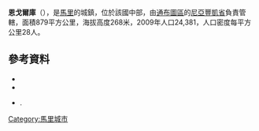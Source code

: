 '''恩戈爾庫'''（{{lang-fr|N'Gorkou}}），是[[馬里|馬里]]的城鎮，位於該國中部，由[[通布圖區|通布圖區]]的[[尼亞豐凱省|尼亞豐凱省]]負責管轄，面積879平方公里，海拔高度268米，2009年人口24,381，人口密度每平方公里28人。

==參考資料==
*{{citation | url=http://www.environnement.gov.ml/uploads/sifor/monographie/MonoNGorkou.pdf | title=Schéma Directeur de Lutte Contre l’Ensablement dans le Nord du Mali (6ème et 7ème Régions): Monographie de la Commune de N'Gorkou | year=2004 | publisher=Ministère de l’Environnement et de l’Assainissement, République du Mali | language=fr | deadurl=yes | archiveurl=https://web.archive.org/web/20110722215949/http://www.environnement.gov.ml/uploads/sifor/monographie/MonoNGorkou.pdf | archivedate=2011-07-22 }}
*{{citation | url=http://instat.gov.ml/documentation/tombouctou.pdf | publisher=République de Mali: Institut National de la Statistique | title=Resultats Provisoires RGPH 2009 (Région de Tombouctou) | language=fr | accessdate=2015-07-25 | archive-date=2011-07-22 | archive-url=https://web.archive.org/web/20110722215701/http://instat.gov.ml/documentation/Tombouctou.pdf | dead-url=no }}
*{{citation | title=Plan de Sécurite Alimentaire Commune Rurale de N'Gorkou 2006-2010 | publisher=Commissariat à la Sécurité Alimentaire, République du Mali, USAID-Mali | year=2006 | url=http://www.aec.msu.edu/fs2/mali_fd_strtgy/plans/tombouctou/niafunke/psa_ngorkou.pdf | language=fr | ref=none | deadurl=yes | archiveurl=https://web.archive.org/web/20110720005457/http://www.aec.msu.edu/fs2/mali_fd_strtgy/plans/tombouctou/niafunke/psa_ngorkou.pdf | archivedate=2011年7月20日 | df= }}.

{{Coord|15|39|33|N|3|42|56|W|display=title}}

{{通布圖區}}

[[Category:馬里城市|Category:馬里城市]]


{{Mali-geo-stub}}